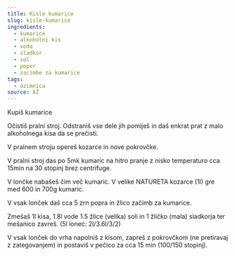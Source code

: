 ```yaml
---
title: Kisle kumarice
slug: kisle-kumarice
ingredients:
  - kumarice
  - alkoholni kis
  - voda
  - sladkor
  - sol
  - poper
  - zacimbe za kumarice
tags:
  - ozimnica
source: AŽ
---
```


Kupiš kumarice

Očistiš pralni stroj. Odstraniš vse dele jih pomiješ in daš enkrat prat z malo alkoholnega kisa da se prečisti.

V pralnem stroju opereš kozarce in nove pokrovčke.

V pralni stroj das po 5mk kumaric na hitro pranje z nisko temperaturo cca 15min na 30 stopinj brez centrifuge.

V lončke nabašeš čim več kumaric. V velike NATURETA kozarce (1l) gre med 600 in 700g kumaric.

V vsak lonček daš cca 5 zrn popra in žlico začimb za kumarice.

Zmešaš 1l kisa, 1.8l vode 1.5 žlice (velika) soli in 1 žličko (mala) sladkorja ter mešanico zavreš. (5l lonec: 2l/3.6l/3/2)

V vsak lonček do vrha napolniš z kisom, zapreš z pokrovčkom (ne pretiravaj z zategovanjem) in postaviš v pečico za cca 15 min (100/150 stopinj).
